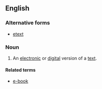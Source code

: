 ==English==

===Alternative forms===
* [[etext]]

===Noun===
{{wikipedia}}
{{en-noun|sg=[[e-]][[text]]}}

# An [[electronic]] or [[digital]] version of a [[text]].

====Related terms====
* [[e-book]]